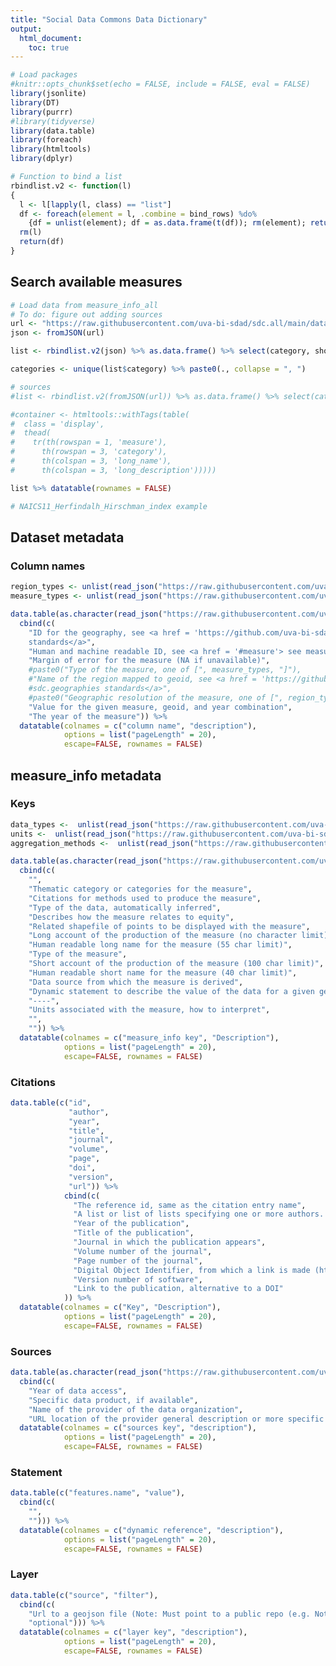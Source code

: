 ```yaml
---
title: "Social Data Commons Data Dictionary"
output: 
  html_document:
    toc: true
---
```


```r
# Load packages
#knitr::opts_chunk$set(echo = FALSE, include = FALSE, eval = FALSE)
library(jsonlite)
library(DT)
library(purrr)
#library(tidyverse)
library(data.table)
library(foreach)
library(htmltools)
library(dplyr)

# Function to bind a list
rbindlist.v2 <- function(l)
{
  l <- l[lapply(l, class) == "list"]
  df <- foreach(element = l, .combine = bind_rows) %do%
    {df = unlist(element); df = as.data.frame(t(df)); rm(element); return(df)}
  rm(l)
  return(df)
}
```

## Search available measures

```r
# Load data from measure_info_all
# To do: figure out adding sources
url <- "https://raw.githubusercontent.com/uva-bi-sdad/sdc.all/main/data/measure_info_all.json"
json <- fromJSON(url)

list <- rbindlist.v2(json) %>% as.data.frame() %>% select(category, short_name, long_name, short_description, long_description, statement) %>% mutate(measure = names(json[lapply(json, class) == "list"])) %>% select(measure, category, long_name, long_description)

categories <- unique(list$category) %>% paste0(., collapse = ", ")

# sources
#list <- rbindlist.v2(fromJSON(url)) %>% as.data.frame() %>% select(category, short_name, long_name, short_description, long_description, statement) %>% mutate(measure = names(fromJSON(url)))

#container <- htmltools::withTags(table(
#  class = 'display',
#  thead(
#    tr(th(rowspan = 1, 'measure'),
#      th(rowspan = 3, 'category'),
#      th(colspan = 3, 'long_name'),
#      th(colspan = 3, 'long_description')))))

list %>% datatable(rownames = FALSE)

# NAICS11_Herfindalh_Hirschman_index example

```

## Dataset metadata

### Column names {#columns}
```r
region_types <- unlist(read_json("https://raw.githubusercontent.com/uva-bi-sdad/sdc.metadata/master/data/region_types.json")) %>% paste0(., collapse = ", ")
measure_types <- unlist(read_json("https://raw.githubusercontent.com/uva-bi-sdad/sdc.metadata/master/data/measure_types.json")) %>% paste0(., collapse = ", ")

data.table(as.character(read_json("https://raw.githubusercontent.com/uva-bi-sdad/sdc.metadata/master/data/column_structure.json"))) %>% 
  cbind(c(
    "ID for the geography, see <a href = 'https://github.com/uva-bi-sdad/sdc.geographies'> sdc.geographies
    standards</a>", 
    "Human and machine readable ID, see <a href = '#measure'> see measure guidance</a>",
    "Margin of error for the measure (NA if unavailable)",
    #paste0("Type of the measure, one of [", measure_types, "]"),
    #"Name of the region mapped to geoid, see <a href = 'https://github.com/uva-bi-sdad/sdc.geographies'>
    #sdc.geographies standards</a>",
    #paste0("Geographic resolution of the measure, one of [", region_types, "]"),
    "Value for the given measure, geoid, and year combination",
    "The year of the measure")) %>% 
  datatable(colnames = c("column name", "description"),
            options = list("pageLength" = 20),
            escape=FALSE, rownames = FALSE)
```
## measure_info metadata

### Keys {#measure_info}
```r
data_types <-  unlist(read_json("https://raw.githubusercontent.com/uva-bi-sdad/sdc.metadata/master/data/data_types.json")) %>% paste0(., collapse = ", ")
units <-  unlist(read_json("https://raw.githubusercontent.com/uva-bi-sdad/sdc.metadata/master/data/units.json")) %>% paste0(., collapse = ", ")
aggregation_methods <-  unlist(read_json("https://raw.githubusercontent.com/uva-bi-sdad/sdc.metadata/master/data/aggregation_methods.json")) %>% paste0(., collapse = ", ")

data.table(as.character(read_json("https://raw.githubusercontent.com/uva-bi-sdad/sdc.metadata/master/data/measure_structure.json"))) %>%
  cbind(c(
    "",
    "Thematic category or categories for the measure", 
    "Citations for methods used to produce the measure",
    "Type of the data, automatically inferred",
    "Describes how the measure relates to equity",
    "Related shapefile of points to be displayed with the measure",
    "Long account of the production of the measure (no character limit). Should include detail on methods, multiple data sources, the way things were combined, decisions made to create the measure.",
    "Human readable long name for the measure (55 char limit)",
    "Type of the measure",
    "Short account of the production of the measure (100 char limit)",
    "Human readable short name for the measure (40 char limit)",
    "Data source from which the measure is derived",
    "Dynamic statement to describe the value of the data for a given geoid and year combination",
    "----",
    "Units associated with the measure, how to interpret",
    "",
    "")) %>% 
  datatable(colnames = c("measure_info key", "Description"), 
            options = list("pageLength" = 20),
            escape=FALSE, rownames = FALSE)
```

### Citations {#citations}
```r
data.table(c("id",
             "author",
             "year",
             "title",
             "journal",
             "volume",
             "page",
             "doi",
             "version",
             "url")) %>%
            cbind(c(
              "The reference id, same as the citation entry name",
              "A list or list of lists specifying one or more authors. These can include entries for given and family names",
              "Year of the publication",
              "Title of the publication",
              "Journal in which the publication appears",
              "Volume number of the journal",
              "Page number of the journal",
              "Digital Object Identifier, from which a link is made (https://doi.org/{doi})",
              "Version number of software",
              "Link to the publication, alternative to a DOI"
            )) %>% 
  datatable(colnames = c("Key", "Description"), 
            options = list("pageLength" = 20),
            escape=FALSE, rownames = FALSE)
```

### Sources {#sources}
```r
data.table(as.character(read_json("https://raw.githubusercontent.com/uva-bi-sdad/sdc.metadata/master/data/source_structure.json"))) %>% 
  cbind(c(
    "Year of data access", 
    "Specific data product, if available",
    "Name of the provider of the data organization",
    "URL location of the provider general description or more specific data set descriptive page")) %>% 
  datatable(colnames = c("sources key", "description"), 
            options = list("pageLength" = 20),
            escape=FALSE, rownames = FALSE)
```

### Statement {#statement}
```r
data.table(c("features.name", "value"),
  cbind(c(
    "", 
    ""))) %>% 
  datatable(colnames = c("dynamic reference", "description"), 
            options = list("pageLength" = 20),
            escape=FALSE, rownames = FALSE)
```

### Layer {#layer}
```r
data.table(c("source", "filter"),
  cbind(c(
    "Url to a geojson file (Note: Must point to a public repo (e.g. Not _dev))", 
    "optional"))) %>% 
  datatable(colnames = c("layer key", "description"), 
            options = list("pageLength" = 20),
            escape=FALSE, rownames = FALSE)
```
